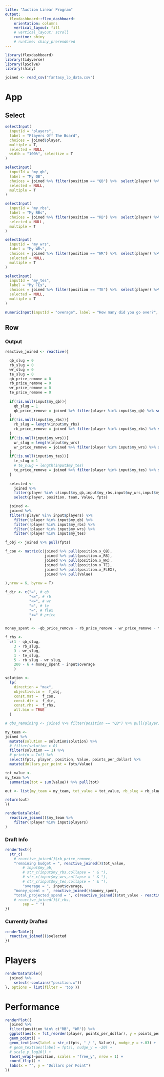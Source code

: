 ```yaml
---
title: "Auction Linear Program"
output: 
  flexdashboard::flex_dashboard:
    orientation: columns
    vertical_layout: fill
    # vertical_layout: scroll
    runtime: shiny
    # runtime: shiny_prerendered
---
```


```r
library(flexdashboard)
library(tidyverse)
library(lpSolve)
library(shiny)

joined <- read_csv("fantasy_lp_data.csv")

```


App
=======================================================================

Select {.sidebar}
-----------------------------------------------

```r
selectInput(
  inputId = "players",
  label = "Players Off The Board",
  choices = joined$player,
  multiple = T,
  selected = NULL,
  width = "100%", selectize = T
)

selectInput(
  inputId = "my_qb",
  label = "My QB",
  choices = joined %>% filter(position == "QB") %>%  select(player) %>% pull(player),
  selected = NULL,
  multiple = T
)

selectInput(
  inputId = "my_rbs",
  label = "My RBs",
  choices = joined %>% filter(position == "RB") %>%  select(player) %>% pull(player),
  selected = NULL,
  multiple = T
)

selectInput(
  inputId = "my_wrs",
  label = "My WRs",
  choices = joined %>% filter(position == "WR") %>%  select(player) %>% pull(player),
  selected = NULL,
  multiple = T
)

selectInput(
  inputId = "my_tes",
  label = "My TEs",
  choices = joined %>% filter(position == "TE") %>%  select(player) %>% pull(player),
  selected = NULL,
  multiple = T
)

numericInput(inputId = "overage", label = "How many did you go over?", value = 0, step = 1)

```

Row
-------------------------------------------------

### Output

```r


reactive_joined <- reactive({

  qb_slug = 0
  rb_slug = 0
  wr_slug = 0
  te_slug = 0
  qb_price_remove = 0
  rb_price_remove = 0
  wr_price_remove = 0
  te_price_remove = 0
  
  if(!is.null(input$my_qb)){
    qb_slug = 1
    qb_price_remove = joined %>% filter(player %in% input$my_qb) %>% summarise(tot_value = sum(Value)) %>% pull(tot_value)
  }
  if(!is.null(input$my_rbs)){
    rb_slug = length(input$my_rbs)
    rb_price_remove = joined %>% filter(player %in% input$my_rbs) %>% summarise(tot_value = sum(Value)) %>% pull(tot_value)
  }
  if(!is.null(input$my_wrs)){
    wr_slug = length(input$my_wrs)
    wr_price_remove = joined %>% filter(player %in% input$my_wrs) %>% summarise(tot_value = sum(Value)) %>% pull(tot_value)
  }
  if(!is.null(input$my_tes)){
    te_slug = 1
    # te_slug = length(input$my_tes)
    te_price_remove = joined %>% filter(player %in% input$my_tes) %>% summarise(tot_value = sum(Value)) %>% pull(tot_value)
  }
  
  selected <-
    joined %>% 
    filter(player %in% c(input$my_qb,input$my_rbs,input$my_wrs,input$my_tes)) %>% 
    select(player, position, team, Value, fpts)

  joined <-
  joined %>% 
  filter(!player %in% input$players) %>% 
    filter(!player %in% input$my_qb) %>% 
    filter(!player %in% input$my_rbs) %>% 
    filter(!player %in% input$my_wrs) %>% 
    filter(!player %in% input$my_tes) 

f_obj <- joined %>% pull(fpts) 

f_con <- matrix(c(joined %>% pull(position.x_QB),
                  joined %>% pull(position.x_RB),
                  joined %>% pull(position.x_WR),
                  joined %>% pull(position.x_TE),
                  joined %>% pull(position.x_FLEX),
                  joined %>% pull(Value)
                  
),nrow = 6, byrow = T)

f_dir <- c("=", # qb
           "<=", # rb
           "<=", # wr
           "=", # te
           "=", # flex
           "<=" # price
           )

money_spent <- -qb_price_remove - rb_price_remove - wr_price_remove - te_price_remove 

f_rhs <-
  c(1 - qb_slug,
    3 - rb_slug,
    3 - wr_slug,
    1 - te_slug,
    5 - rb_slug - wr_slug,
    200 - 6 + money_spent - input$overage
    )

solution <-
  lp(
    direction = "max",
    objective.in =  f_obj,
    const.mat =  f_con,
    const.dir =  f_dir,
    const.rhs =  f_rhs, 
    all.bin = TRUE
  )

# qbs_remaining <- joined %>% filter(position == "QB") %>% pull(player)

my_team <-
joined %>% 
  mutate(solution = solution$solution) %>% 
  # filter(solution > 0)
  filter(solution == 1) %>% 
  # print(n = Inf) %>% 
  select(fpts, player, position, Value, points_per_dollar) %>% 
  mutate(dollars_per_point = fpts/Value)

tot_value <-
my_team %>% 
  summarise(tot = sum(Value)) %>% pull(tot)

out <- list(my_team = my_team, tot_value = tot_value, rb_slug = rb_slug, wr_slug = wr_slug, f_rhs = f_rhs, money_spent = money_spent, selected = selected)

return(out)
})

renderDataTable(
  reactive_joined()$my_team %>% 
    filter(!player %in% input$players)
)

```

### Draft Info

```r
renderText({
  str_c(
    # reactive_joined()$rb_price_remove,
    "remaining budget = ", reactive_joined()$tot_value,
        # input$my_qb,
        # str_c(input$my_rbs,collapse = " & "),
        # str_c(input$my_wrs,collapse = " & "),
        # str_c(input$my_tes,collapse = " & "),
        "overage = ", input$overage,
    "money_spent = ", reactive_joined()$money_spent, 
    "total_projected_spend = ", c(reactive_joined()$tot_value - reactive_joined()$money_spent + input$overage),
    # reactive_joined()$f_rhs,
        sep = " ")
})
```

### Currently Drafted

```r
renderTable({
  reactive_joined()$selected
})
```

Players
=======================================================================

```r
renderDataTable({
  joined %>% 
    select(-contains("position.x"))
}, options = list(filter = 'top'))
```

Performance
=======================================================================

```r
renderPlot({
  joined %>% 
  filter(position %in% c("RB", "WR")) %>%
  ggplot(aes(x = fct_reorder(player, points_per_dollar), y = points_per_dollar)) +
  geom_point() +
  geom_text(aes(label = str_c(fpts, " / ", Value)), nudge_y = +.03) +
  # geom_text(aes(label = fpts), nudge_y = -20) +
  # scale_y_log10() +
  facet_wrap(~position, scales = "free_y", nrow = 1) +
  coord_flip() +
  labs(x = "", y = "Dollars per Point")
})
```

